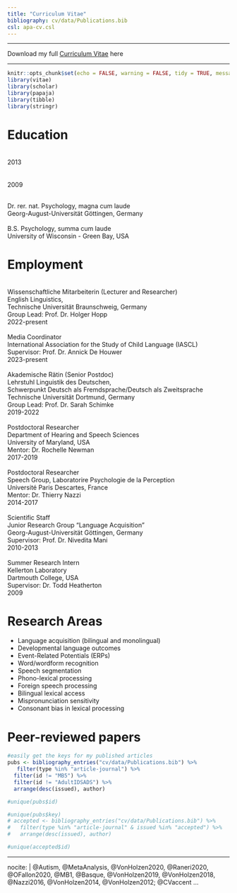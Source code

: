 ```yaml
---
title: "Curriculum Vitae"
bibliography: cv/data/Publications.bib
csl: apa-cv.csl
---
```


----

Download my full [Curriculum Vitae](cv/K_Von_Holzen_CV.pdf) here

----

```r
knitr::opts_chunk$set(echo = FALSE, warning = FALSE, tidy = TRUE, message = FALSE, error = FALSE)
library(vitae)
library(scholar)
library(papaja)
library(tibble)
library(stringr)
```


# Education
 
<div class = "row">
  
<div class = "col-sm-2">
<br>2013
<br>
<br>
<br>2009
<br>
</div>
  
<div class = "col-lg-6">
<br>Dr. rer. nat. Psychology, magna cum laude
<br>Georg-August-Universität Göttingen, Germany
<br>
<br>B.S. Psychology, summa cum laude
<br>University of Wisconsin - Green Bay, USA
</div>
</div> 
 
 
 
# Employment

<br>Wissenschaftliche Mitarbeiterin (Lecturer and Researcher)
<br>English Linguistics,
<br>Technische Universität Braunschweig, Germany
<br>Group Lead: Prof. Dr. Holger Hopp
<br>2022-present
<br>
<br>Media Coordinator
<br>International Association for the Study of Child Language (IASCL)
<br>Supervisor: Prof. Dr. Annick De Houwer
<br>2023-present
<br>
<br>Akademische Rätin (Senior Postdoc)
<br>Lehrstuhl Linguistik des Deutschen,
<br>Schwerpunkt Deutsch als Fremdsprache/Deutsch als Zweitsprache
<br>Technische Universität Dortmund, Germany
<br>Group Lead: Prof. Dr. Sarah Schimke
<br>2019-2022
<br>
<br>Postdoctoral Researcher
<br>Department of Hearing and Speech Sciences
<br>University of Maryland, USA
<br>Mentor: Dr. Rochelle Newman
<br>2017-2019
<br>
<br>Postdoctoral Researcher
<br>Speech Group, Laboratorire Psychologie de la Perception
<br>Université Paris Descartes, France
<br>Mentor: Dr. Thierry Nazzi
<br>2014-2017
<br>
<br>Scientific Staff
<br>Junior Research Group "Language Acquisition"
<br>Georg-August-Universität Göttingen, Germany
<br>Supervisor: Prof. Dr. Nivedita Mani
<br>2010-2013
<br>
<br>Summer Research Intern
<br>Kellerton Laboratory
<br>Dartmouth College, USA
<br>Supervisor: Dr. Todd Heatherton
<br>2009
<br>

# Research Areas

 * Language acquisition (bilingual and monolingual)
 * Developmental language outcomes
 * Event-Related Potentials (ERPs)
 * Word/wordform recognition
 * Speech segmentation
 * Phono-lexical processing
 * Foreign speech processing
 * Bilingual lexical access
 * Mispronunciation sensitivity
 * Consonant bias in lexical processing

# Peer-reviewed papers

```r
#easily get the keys for my published articles
pubs <- bibliography_entries("cv/data/Publications.bib") %>%
   filter(type %in% "article-journal") %>%
  filter(id != "MB5") %>%
  filter(id != "AdultIDSADS") %>%
  arrange(desc(issued), author)

#unique(pubs$id)

#unique(pubs$key)
# accepted <- bibliography_entries("cv/data/Publications.bib") %>%
#   filter(type %in% "article-journal" & issued %in% "accepted") %>%
#   arrange(desc(issued), author)

#unique(accepted$id)

```

---
nocite: |
  @Autism, @MetaAnalysis,  @VonHolzen2020, @Raneri2020, @OFallon2020, @MB1, @Basque, @VonHolzen2019, @VonHolzen2018, @Nazzi2016, @VonHolzen2014, @VonHolzen2012; @CVaccent
...


